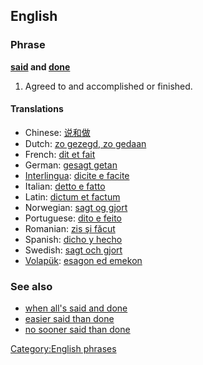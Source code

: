 ==English==

===Phrase===
'''[[said]] and [[done]]'''

# Agreed to and accomplished or finished.

====Translations====
* Chinese: [[说和做]]
* Dutch: [[zo gezegd, zo gedaan]]
* French: [[dit et fait]]
* German: [[gesagt getan]]
* [[Interlingua]]: [[dicite e facite]]
* Italian: [[detto e fatto]]
* Latin: [[dictum et factum]]
* Norwegian: [[sagt og gjort]]
* Portuguese: [[dito e feito]]
* Romanian: [[zis şi făcut]]
* Spanish: [[dicho y hecho]]
* Swedish: [[sagt och gjort]]
* [[Volapük]]: [[esagon ed emekon]]

===See also===
* [[when all's said and done]]
* [[easier said than done]]
* [[no sooner said than done]]

[[Category:English phrases]]